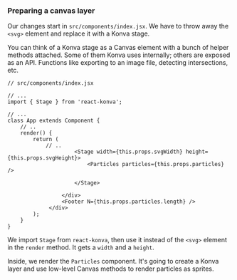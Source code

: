### Preparing a canvas layer

Our changes start in `src/components/index.jsx`. We have to throw away the
`<svg>` element and replace it with a Konva stage.

You can think of a Konva stage as a Canvas element with a bunch of helper
methods attached. Some of them Konva uses internally; others are exposed as an
API. Functions like exporting to an image file, detecting intersections, etc.

```{.javascript caption="Import Konva and set the stage"}
// src/components/index.jsx

// ...
import { Stage } from 'react-konva';

// ...
class App extends Component {
    // ..
    render() {
        return (
            // ..
                     <Stage width={this.props.svgWidth} height={this.props.svgHeight}>
                         <Particles particles={this.props.particles} />

                     </Stage>

                 </div>
                 <Footer N={this.props.particles.length} />
             </div>
        );
    }
}
```

We import `Stage` from `react-konva`, then use it instead of the `<svg>`
element in the `render` method. It gets a `width` and a `height`.

Inside, we render the `Particles` component. It's going to create a Konva layer
and use low-level Canvas methods to render particles as sprites.